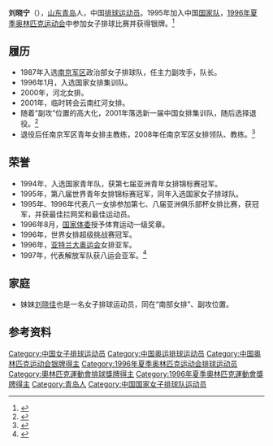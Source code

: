 {{BLPsources}}
{{Non-free|time=2020-11-30T18:43:13+00:00}}
{{Infobox volleyball biography
| name           = 刘晓宁
| nationality    = 中国
| birth_date     = {{birth date and age|df=yes|1975|7|14}}
| birth_place    = 
| hometown       = 
| height         = {{convert|1.82|m|ftin|0|abbr=on}}
| weight         = {{convert|75|kg|lb|abbr=on}}
| spike          = {{convert|310|cm|in|abbr=on}}
| block          = {{convert|300|cm|in|abbr=on}}
| college        = 
| position       = 
| currentclub    = 
| currentnumber  = 
| years          = 1987
| teams          = [[南京军区|南京军区]]
| nationalyears  = 1995–1996 
| nationalteam   = [[中国女排国家队|中国女排国家队]]
| medaltemplates = 
{{MedalSport | 女子排球}}
{{MedalCountry | 中国 }}
{{MedalOlympics}}
{{MedalSilver| [[1996年夏季奥林匹克运动会|1996年夏季奥林匹克运动会]] |  }}
| medaltemplates-expand = yes
| updated        = 
}}

'''刘晓宁'''（{{bd|1975年|7月14日||}}），[[山东|山东]][[青岛|青岛]]人，中国[[排球|排球]][[运动员|运动员]]。1995年加入中国[[国家队|国家队]]，[[1996年夏季奥林匹克运动会|1996年夏季奥林匹克运动会]]中参加女子排球比赛并获得银牌。<ref name=sref>{{cite web|title=Olympics|url=http://www.sports-reference.com/olympics/athletes/wu/wu-yongmei-1.html|publisher=sports-reference|accessdate=23 May 2012|archive-url=https://web.archive.org/web/20200418030233/https://www.sports-reference.com/olympics/athletes/wu/wu-yongmei-1.html|archive-date=2020-04-18|dead-url=yes}}</ref>
==履历==
*1987年入选[[南京军区|南京军区]]政治部女子排球队，任主力副攻手，队长。{{R|叮咚体坛}}
*1996年1月，入选国家女排集训队。
*2000年，河北女排。
*2001年，临时转会云南红河女排。{{R|gzyyh}}
*随着“副攻”位置的高大化，2001年落选新一届中国女排集训队，随后选择退役。<ref name=rmh>{{cite web |author1=排球黄金眼 |title=她们是朱婷两姐妹的好榜样，先后入选中国女排，朱婷亲妹让人期待 |url=https://rmh.pdnews.cn/Pc/ArtInfoApi/article?id=12431843 |website=人民号 |accessdate=2020-11-30}}{{需要更好来源}}</ref>
*退役后任南京军区青年女排主教练，2008年任南京军区女排领队、教练。<ref name=叮咚体坛>{{cite web |author=叮咚体坛|title=郎平治下的中国女排白银一代，20年的时间都去哪儿了？ |date=2015-10-24}}{{需要更好来源}}</ref>
==荣誉==
*1994年，入选国家青年队，获第七届亚洲青年女排锦标赛冠军。{{R|叮咚体坛}}
*1995年，第八届世界青年女排锦标赛冠军，同年入选国家女子排球队。{{R|叮咚体坛}}
*1995年、1996年代表八一女排参加第七、八届亚洲俱乐部杯女排比赛，获冠军，并获最佳拦网奖和最佳运动员。{{R|叮咚体坛}}
*1996年8月，[[国家体委|国家体委]]授予体育运动一级奖章。{{R|gzyyh}}
*1996年，世界女排超级挑战赛冠军。{{R|gzyyh}}
*1996年，[[1996年夏季奥林匹克运动会|亚特兰大奥运会]]女排亚军。{{R|gzyyh}}
*1997年，代表解放军队获八运会亚军。<ref name=gzyyh>{{cite web |title=运动员资料库 刘晓宁11 |url=http://gzyyh.star.sports.cn/person.php?id=6868 |website=华奥星空体育明星资料库 |accessdate=2020-11-30}}{{需要更好来源}}</ref>
==家庭==
*妹妹[[刘晓佳|刘晓佳]]也是一名女子排球运动员，同在“南部女排”、副攻位置。{{R|rmh}}

==参考资料==
{{Reflist}}
{{1996年夏季奧運會中國女子排球隊}}
{{DEFAULTSORT:Liu Xiaoning}}
[[Category:中国女子排球运动员|Category:中国女子排球运动员]]
[[Category:中国奥运排球运动员|Category:中国奥运排球运动员]]
[[Category:中国奥林匹克运动会银牌得主|Category:中国奥林匹克运动会银牌得主]]
[[Category:1996年夏季奥林匹克运动会排球运动员|Category:1996年夏季奥林匹克运动会排球运动员]]
[[Category:奧林匹克運動會排球獎牌得主|Category:奧林匹克運動會排球獎牌得主]]
[[Category:1996年夏季奧林匹克運動會獎牌得主|Category:1996年夏季奧林匹克運動會獎牌得主]]
[[Category:青岛人|Category:青岛人]]
[[Category:中国国家女子排球队运动员|Category:中国国家女子排球队运动员]]